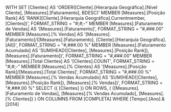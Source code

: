 WITH 
	SET [Clientes] AS
	'ORDER([Cliente].[Hierarquia Geográfica].[Nível Cliente], [Measures].[Faturamento], BDESC)'
	MEMBER [Measures].[Posição Rank] AS
	'RANK([Cliente].[Hierarquia Geográfica].Currentmember, [Clientes])',
	FORMAT_STRING = "#;#;-"
	MEMBER [Measures].[Faturamento de Vendas] AS
	'[Measures].[Faturamento]',
	FORMAT_STRING = "#,###.00"
	MEMBER [Measures].[% Vendas] AS
	'[Measures].[Faturamento]/([Measures].[Faturamento], [Cliente].[Hierarquia Geográfica].[All])',
	FORMAT_STRING = "#,###.00 %"
	MEMBER [Measures].[Faturamento Acumulado] AS
	'SUM(HEAD([Clientes], [Measures].[Posição Rank]), [Measures].[Faturamento])',
	FORMAT_STRING = "#,###.00"
	MEMBER [Measures].[Total Clientes] AS
	'[Clientes].COUNT',
	FORMAT_STRING = "#;#;-"
	MEMBER [Measures].[% Clientes] AS
	'[Measures].[Posição Rank]/[Measures].[Total Clientes]',
	FORMAT_STRING = "#,###.00 %"
	MEMBER [Measures].[% Vendas Acumulado] AS
	'SUM(HEAD([Clientes], [Measures].[Posição Rank]), [Measures].[% Vendas])',
	FORMAT_STRING = "#,###.00 %"
SELECT 
({
	[Clientes]
}) ON ROWS,
(
	{[Measures].[Faturamento de Vendas], [Measures].[% Vendas Acumulado], [Measures].[% Clientes]}
) ON COLUMNS
FROM [COMPLETA]
WHERE [Tempo].[Ano].&[2014]